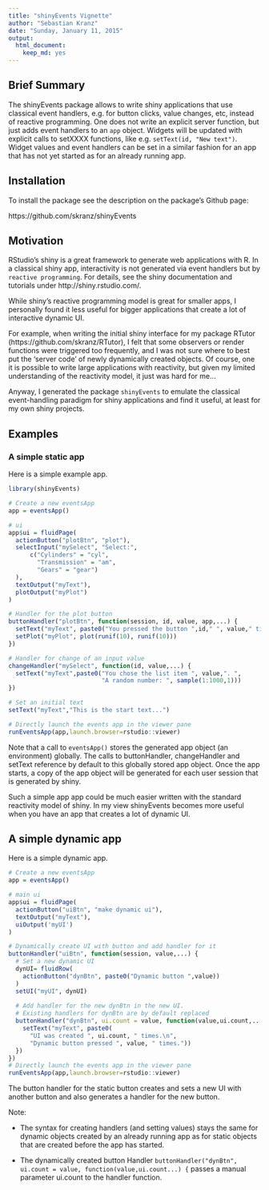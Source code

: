 ```yaml
---
title: "shinyEvents Vignette"
author: "Sebastian Kranz"
date: "Sunday, January 11, 2015"
output:
  html_document:
    keep_md: yes
---
```


## Brief Summary

The shinyEvents package allows to write shiny applications that use classical event handlers, e.g. for button clicks, value changes, etc, instead of reactive programming. One does not write an explicit server function, but just adds event handlers to an `app` object. Widgets will be updated with explicit calls to setXXXX functions, like e.g. `setText(id, "New text")`. Widget values and event handlers can be set in a similar fashion for an app that has not yet started as for an already running app. 

## Installation

To install the package see the description on the package's Github page:

https://github.com/skranz/shinyEvents

## Motivation

RStudio's shiny is a great framework to generate web applications with R. In a classical shiny app, interactivity is not generated via event handlers but by `reactive programming`. For details, see the shiny documentation and tutorials under http://shiny.rstudio.com/.

While shiny's reactive programming model is great for smaller apps, I personally found it less useful for bigger applications that create a lot of interactive dynamic UI.

For example, when writing the initial shiny interface for my package RTutor (https://github.com/skranz/RTutor), I felt that some observers or render functions were triggered too frequently, and I was not sure where to best put the 'server code' of newly dynamically created objects. Of course, one it is possible to write large applications with reactivity, but given my limited understanding of the reactivity model, it just was hard for me...

Anyway, I generated the package `shinyEvents` to emulate the classical event-handling paradigm for shiny applications and find it useful, at least for my own shiny projects. 


## Examples

### A simple static app

Here is a simple example app. 
```r
library(shinyEvents)

# Create a new eventsApp
app = eventsApp()

# ui
app$ui = fluidPage(
  actionButton("plotBtn", "plot"),
  selectInput("mySelect", "Select:",
      c("Cylinders" = "cyl",
        "Transmission" = "am",
        "Gears" = "gear")
  ),
  textOutput("myText"),
  plotOutput("myPlot")
)

# Handler for the plot button
buttonHandler("plotBtn", function(session, id, value, app,...) {
  setText("myText", paste0("You pressed the button ",id," ", value," times. "))
  setPlot("myPlot", plot(runif(10), runif(10)))    
})

# Handler for change of an input value
changeHandler("mySelect", function(id, value,...) {
  setText("myText",paste0("You chose the list item ", value,". ", 
                          "A random number: ", sample(1:1000,1)))
})

# Set an initial text
setText("myText","This is the start text...")

# Directly launch the events app in the viewer pane
runEventsApp(app,launch.browser=rstudio::viewer)
```

Note that a call to `eventsApp()` stores the generated app object (an environment) globally. The calls to buttonHandler, changeHandler and setText reference by default to this globally stored app object. Once the app starts, a copy of the app object will be generated for each user session that is generated by shiny.

Such a simple app app could be much easier written with the standard reactivity model of shiny. In my view shinyEvents becomes more useful when you have an app that creates a lot of dynamic UI.

## A simple dynamic app

Here is a simple dynamic app.
```r
# Create a new eventsApp
app = eventsApp()

# main ui
app$ui = fluidPage(
  actionButton("uiBtn", "make dynamic ui"),
  textOutput("myText"),
  uiOutput('myUI')
)

# Dynamically create UI with button and add handler for it
buttonHandler("uiBtn", function(session, value,...) {  
  # Set a new dynamic UI
  dynUI= fluidRow(
    actionButton("dynBtn", paste0("Dynamic button ",value))
  )
  setUI("myUI", dynUI)
  
  # Add handler for the new dynBtn in the new UI.
  # Existing handlers for dynBtn are by default replaced
  buttonHandler("dynBtn", ui.count = value, function(value,ui.count,...) {
    setText("myText", paste0(
      "UI was created ", ui.count, " times.\n",
      "Dynamic button pressed ", value, " times."))
  })
})
# Directly launch the events app in the viewer pane
runEventsApp(app,launch.browser=rstudio::viewer)
```

The button handler for the static button creates and sets a new UI with another button and also generates a handler for the new button. 

Note:

  - The syntax for creating handlers (and setting values) stays the same for dynamic objects created by an already running app as for static objects that are created before the app has started.
  
  - The dynamically created button Handler
  `buttonHandler("dynBtn", ui.count = value, function(value,ui.count...) {`
passes a manual parameter ui.count to the handler function.

